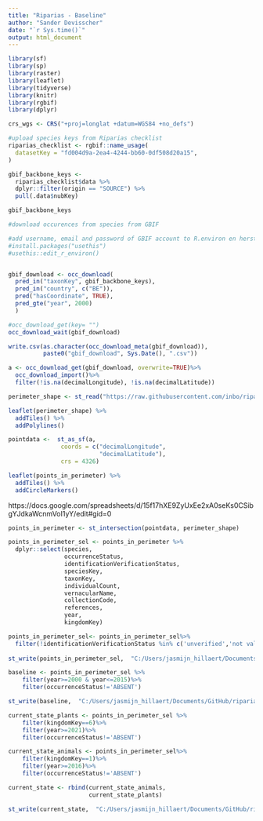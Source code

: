 ```yaml
---
title: "Riparias - Baseline"
author: "Sander Devisscher"
date: "`r Sys.time()`"
output: html_document
---
```


```r
library(sf)
library(sp)
library(raster)
library(leaflet)
library(tidyverse)
library(knitr)
library(rgbif)
library(dplyr)

crs_wgs <- CRS("+proj=longlat +datum=WGS84 +no_defs")
```

```r
#upload species keys from Riparias checklist
riparias_checklist <- rgbif::name_usage(
  datasetKey = "fd004d9a-2ea4-4244-bb60-0df508d20a15", 
)

gbif_backbone_keys <- 
  riparias_checklist$data %>%
  dplyr::filter(origin == "SOURCE") %>%
  pull(.data$nubKey)

gbif_backbone_keys
```
```r
#download occurences from species from GBIF

#add username, email and password of GBIF account to R.environ en herstart Rstudio
#install.packages("usethis")
#usethis::edit_r_environ()


gbif_download <- occ_download(
  pred_in("taxonKey", gbif_backbone_keys),
  pred_in("country", c("BE")),
  pred("hasCoordinate", TRUE),
  pred_gte("year", 2000)
  )                              

#occ_download_get(key= "")
occ_download_wait(gbif_download)

write.csv(as.character(occ_download_meta(gbif_download)),
          paste0("gbif_download", Sys.Date(), ".csv"))

a <- occ_download_get(gbif_download, overwrite=TRUE)%>%
  occ_download_import()%>%
  filter(!is.na(decimalLongitude), !is.na(decimalLatitude)) 
```

```r
perimeter_shape <- st_read("https://raw.githubusercontent.com/inbo/riparias-prep/master/data/spatial/perimeter/Riparias_Official_StudyArea.geojson")
```

```r
leaflet(perimeter_shape) %>% 
  addTiles() %>% 
  addPolylines()
```


```r
pointdata <-  st_as_sf(a,
               coords = c("decimalLongitude",
                          "decimalLatitude"),
               crs = 4326)
```

```r
leaflet(points_in_perimeter) %>% 
  addTiles() %>% 
  addCircleMarkers()
```

https://docs.google.com/spreadsheets/d/15f17hXE9ZyUxEe2xA0seKs0CSibgYJdkaWcnmVoI1yY/edit#gid=0


```r
points_in_perimeter <- st_intersection(pointdata, perimeter_shape)

points_in_perimeter_sel <- points_in_perimeter %>%
  dplyr::select(species,
                occurrenceStatus,
                identificationVerificationStatus,
                speciesKey,
                taxonKey,
                individualCount,
                vernacularName,
                collectionCode,
                references,
                year,
                kingdomKey)

points_in_perimeter_sel<- points_in_perimeter_sel%>%
  filter(!identificationVerificationStatus %in% c('unverified','not validated'))
  
st_write(points_in_perimeter_sel,  "C:/Users/jasmijn_hillaert/Documents/GitHub/riparias-prep/data/spatial/baseline/points_in_perimeter_sel.geojson")
```

```r
baseline <- points_in_perimeter_sel %>%
    filter(year>=2000 & year<=2015)%>%
    filter(occurrenceStatus!='ABSENT')

st_write(baseline,  "C:/Users/jasmijn_hillaert/Documents/GitHub/riparias-prep/data/spatial/baseline/baseline.geojson")

```




```r
current_state_plants <- points_in_perimeter_sel %>%
    filter(kingdomKey==6)%>%
    filter(year>=2021)%>%
    filter(occurrenceStatus!='ABSENT')

current_state_animals <- points_in_perimeter_sel%>%
    filter(kingdomKey==1)%>%
    filter(year>=2016)%>%
    filter(occurrenceStatus!='ABSENT')

current_state <- rbind(current_state_animals,
                       current_state_plants)

st_write(current_state,  "C:/Users/jasmijn_hillaert/Documents/GitHub/riparias-prep/data/spatial/baseline/current_state.geojson")
```




